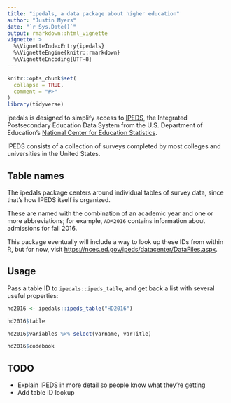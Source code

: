 ```yaml
---
title: "ipedals, a data package about higher education"
author: "Justin Myers"
date: "`r Sys.Date()`"
output: rmarkdown::html_vignette
vignette: >
  %\VignetteIndexEntry{ipedals}
  %\VignetteEngine{knitr::rmarkdown}
  %\VignetteEncoding{UTF-8}
---
```


```r
knitr::opts_chunk$set(
  collapse = TRUE,
  comment = "#>"
)
library(tidyverse)
```

ipedals is designed to simplify access to [IPEDS][], the Integrated
Postsecondary Education Data System from the U.S. Department of Education's
[National Center for Education Statistics][NCES].

[IPEDS]: https://nces.ed.gov/ipeds/
[NCES]: https://nces.ed.gov/

IPEDS consists of a collection of surveys completed by most colleges and
universities in the United States.

## Table names

The ipedals package centers around individual tables of survey data, since
that's how IPEDS itself is organized.

These are named with the combination of an academic year and one or more
abbreviations; for example, `ADM2016` contains information about admissions for
fall 2016.

This package eventually will include a way to look up these IDs from within R,
but for now, visit <https://nces.ed.gov/ipeds/datacenter/DataFiles.aspx>.

## Usage

Pass a table ID to `ipedals::ipeds_table`, and get back a list with several
useful properties:

```r
hd2016 <- ipedals::ipeds_table("HD2016")
```
```r
hd2016$table
```
```r
hd2016$variables %>% select(varname, varTitle)
```
```r
hd2016$codebook
```

## TODO

*   Explain IPEDS in more detail so people know what they're getting
*   Add table ID lookup

